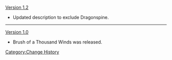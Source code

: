 [[Version 1.2]]
* Updated description to exclude Dragonspine.
----
[[Version 1.0]]
* Brush of a Thousand Winds was released.
<noinclude>[[Category:Change History]]</noinclude>